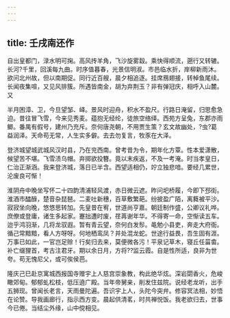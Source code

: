 ```yaml
---
---
---
```

title: 壬戌南还作
---



自出皇都门，渌水明可掬。高风抟羊角，飞沙旋雾縠。乘快得顺流，遡行又转辘。长河?千里，回溪每九曲。时序值暮春，光景信明淑。市邑临水折，岸柳新雨沐。欲问北州故，但以南期促。同行近百艘，晨夕相追逐。挂席鴈翅接，转棹鱼尾续。长闻夜集喧，又见风排簇。所遇皆南金，胡为弃荆玉？非有弹冠庆，相呼入山麓。又

半月困漳、卫，今旦望邹、峄。景风时迎舟，积水不盈尺。行路日淹留，归思愈急迫。昔往冒飞雪，今来见秀麦。蕴抱无经纶，徒旅空络绎。西苑方呈兔，东郡亦雨鲫。番禺有假号，建州乃充斥。奈何唐尧朝，不用贾生策？玄文故幽处，?虫?葛益润泽。天命苟无常，人生实多僻。去去勿复言，牧豕在大泽。

登济城望城武城风汉时县，乃在兖西南。曾考昔为令，期年化方覃。性本爱潇散，候望苦不堪。飞雪渍乌帽。弃掷欲投簪。竟以末疾返，不及一考淹。时当孝皇日，仁治正渐涵。我来登济城，落日已半含。西望适相仍，竚立独悲喑。要经几累世，沦废良可惭！

淮阴舟中晚坐写怀二十四韵清浦轻风渡，赤日微云遮。昨问圯桥履，今即下邳街。淮酒市醽醁，楚音杂琵琶。二麦吐新穗，百草敷繁葩。纷披盈广陌，离蕤被平沙。寂寂坐向晚，悠悠思转加。先皇昔在宥，世道尚亨嘉。朝廷制作盛，公卿议礼哗。庶僚或登庸，诸生多起家。蹇拙遭时废，荏苒谢年华。不得寄一命，空惭读五车。迨乎鸿羽渐，几将龙驭遐。暂有青云望，奈何白发髿。黾勉小县吏，奔走大府衙。循己常黯黯，看人方呀呀。何地栖鸾凤？并处混龙蛇。世途行益畏，吾生固有涯。万事已如此，一官岂足赊！行矣归去来，莫便微各污！平泉记草木，寝丘任菑畬。补亡缀狸首，考古注君牙。期以余日月，方将??监云霞。自是性所适，良非为世夸。苟无愧尼父，或可俟侯芭。

隆庆己巳赴京寓城西报国寺赠宇上人慈宫崇象教，构此绝华炫。深岩閟香火，危峻瞰郊甸。郁郁虬松枝，低压遶广殿。当年帝舅亲，削发住兹院。说经老龙听，出手五狮现。曾闻长老言，天雨曼陀遍。吾识宇上人，头陀今突弁。修容冥法相，妙悟在论赞。导我画廊行，指示西方变。晨起供清茗，时共禅悦饭。我老欲归去，世事今已倦。当结尘外缘，山中傥相见。
